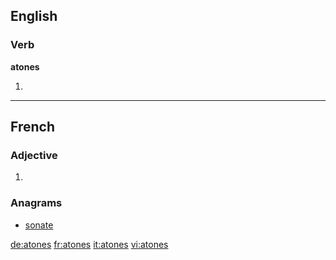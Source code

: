 ==English==

===Verb===
'''atones'''

# {{third-person singular of|atone}}

----

==French==

===Adjective===
{{fr-adj-form}} {{p}}

# {{form of| plural|atone|lang=fr}}

===Anagrams===
* [[sonate#French|sonate]]

[[de:atones]]
[[fr:atones]]
[[it:atones]]
[[vi:atones]]